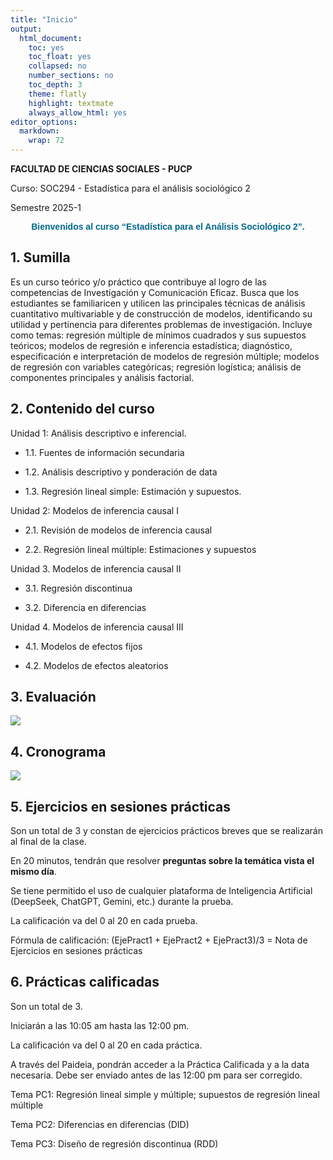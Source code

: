 ```yaml
---
title: "Inicio"
output:
  html_document:
    toc: yes
    toc_float: yes
    collapsed: no
    number_sections: no
    toc_depth: 3
    theme: flatly
    highlight: textmate
    always_allow_html: yes
editor_options: 
  markdown: 
    wrap: 72
---
```


**FACULTAD DE CIENCIAS SOCIALES - PUCP**

Curso: SOC294 - Estadística para el análisis sociológico 2

Semestre 2025-1

```{=html}
<style>
.custom-text {
  color: #00688B;
  font-family: Helvetica, sans-serif;
  text-align: center;
  font-weight: bold;
  font-size: 24 px;
}
</style>
```
::: custom-text
Bienvenidos al curso "Estadística para el Análisis Sociológico 2".
:::

## 1. Sumilla

Es un curso teórico y/o práctico que contribuye al logro de las
competencias de Investigación y Comunicación Eficaz. Busca que los
estudiantes se familiaricen y utilicen las principales técnicas de
análisis cuantitativo multivariable y de construcción de modelos,
identificando su utilidad y pertinencia para diferentes problemas de
investigación. Incluye como temas: regresión múltiple de mínimos
cuadrados y sus supuestos teóricos; modelos de regresión e inferencia
estadística; diagnóstico, especificación e interpretación de modelos de
regresión múltiple; modelos de regresión con variables categóricas;
regresión logística; análisis de componentes principales y análisis
factorial.

## 2. Contenido del curso

Unidad 1: Análisis descriptivo e inferencial.

-   1.1. Fuentes de información secundaria

-   1.2. Análisis descriptivo y ponderación de data

-   1.3. Regresión lineal simple: Estimación y supuestos.

Unidad 2: Modelos de inferencia causal I

-   2.1. Revisión de modelos de inferencia causal

-   2.2. Regresión lineal múltiple: Estimaciones y supuestos

Unidad 3. Modelos de inferencia causal II

-   3.1. Regresión discontinua

-   3.2. Diferencia en diferencias

Unidad 4. Modelos de inferencia causal III

-   4.1. Modelos de efectos fijos

-   4.2. Modelos de efectos aleatorios

## 3. Evaluación

![](tablaindex.png)

## 4. Cronograma

![](cronograma.png)

## 5. Ejercicios en sesiones prácticas

Son un total de 3 y constan de ejercicios prácticos breves que se realizarán al final de la
clase.

En 20 minutos, tendrán que resolver **preguntas sobre la temática vista
el mismo día**.

Se tiene permitido el uso de cualquier plataforma de Inteligencia
Artificial (DeepSeek, ChatGPT, Gemini, etc.) durante la prueba.

La calificación va del 0 al 20 en cada prueba.

Fórmula de calificación: (EjePract1 + EjePract2 + EjePract3)/3 = Nota de
Ejercicios en sesiones prácticas

## 6. Prácticas calificadas

Son un total de 3. 

Iniciarán a las 10:05 am hasta las 12:00 pm. 

La calificación va del 0 al 20 en cada práctica.

A través del Paideia, pondrán acceder a la Práctica Calificada y a la data necesaria. Debe ser enviado antes de las 12:00 pm para ser corregido. 

Tema PC1: Regresión lineal simple y múltiple; supuestos de regresión lineal múltiple

Tema PC2: Diferencias en diferencias (DID)

Tema PC3: Diseño de regresión discontinua (RDD)
